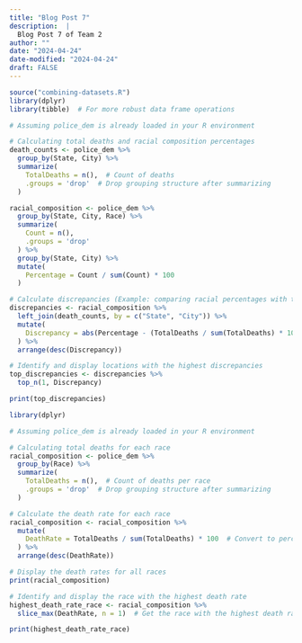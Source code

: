 ```yaml
---
title: "Blog Post 7"
description:  |
  Blog Post 7 of Team 2
author: ""
date: "2024-04-24"
date-modified: "2024-04-24"
draft: FALSE
---
```

```r

source("combining-datasets.R")
library(dplyr)
library(tibble)  # For more robust data frame operations

# Assuming police_dem is already loaded in your R environment

# Calculating total deaths and racial composition percentages
death_counts <- police_dem %>%
  group_by(State, City) %>%
  summarize(
    TotalDeaths = n(),  # Count of deaths
    .groups = 'drop'  # Drop grouping structure after summarizing
  )

racial_composition <- police_dem %>%
  group_by(State, City, Race) %>%
  summarize(
    Count = n(),
    .groups = 'drop'
  ) %>%
  group_by(State, City) %>%
  mutate(
    Percentage = Count / sum(Count) * 100
  )

# Calculate discrepancies (Example: comparing racial percentages with total deaths)
discrepancies <- racial_composition %>%
  left_join(death_counts, by = c("State", "City")) %>%
  mutate(
    Discrepancy = abs(Percentage - (TotalDeaths / sum(TotalDeaths) * 100))
  ) %>%
  arrange(desc(Discrepancy))

# Identify and display locations with the highest discrepancies
top_discrepancies <- discrepancies %>%
  top_n(1, Discrepancy)

print(top_discrepancies)


```

```r

library(dplyr)

# Assuming police_dem is already loaded in your R environment

# Calculating total deaths for each race
racial_composition <- police_dem %>%
  group_by(Race) %>%
  summarize(
    TotalDeaths = n(),  # Count of deaths per race
    .groups = 'drop'  # Drop grouping structure after summarizing
  )

# Calculate the death rate for each race
racial_composition <- racial_composition %>%
  mutate(
    DeathRate = TotalDeaths / sum(TotalDeaths) * 100  # Convert to percentage
  ) %>%
  arrange(desc(DeathRate))

# Display the death rates for all races
print(racial_composition)

# Identify and display the race with the highest death rate
highest_death_rate_race <- racial_composition %>%
  slice_max(DeathRate, n = 1)  # Get the race with the highest death rate

print(highest_death_rate_race)

```

